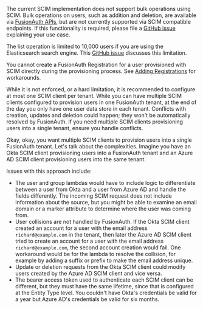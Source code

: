 The current SCIM implementation does not support bulk operations using SCIM. Bulk operations on users, such as addition and deletion, are available via [FusionAuth APIs](/docs/apis/overview), but are not currently supported via SCIM compatible endpoints. If this functionality is required, please file a [GitHub issue](https://github.com/fusionauth/fusionauth-issues/issues) explaining your use case.

The list operation is limited to 10,000 users if you are using the Elasticsearch search engine. This [GitHub issue](https://github.com/FusionAuth/fusionauth-issues/issues/494) discusses this limitation.

You cannot create a FusionAuth Registration for a user provisioned with SCIM directly during the provisioning process. See [Adding Registrations](/docs/lifecycle/migrate-users/scim/scim#adding-registrations) for workarounds.

While it is not enforced, or a hard limitation, it is recommended to configure at most one SCIM client per tenant. While you can have multiple SCIM clients configured to provision users in one FusionAuth tenant, at the end of the day you only have one user data store in each tenant. Conflicts with creation, updates and deletion could happen; they won't be automatically resolved by FusionAuth. If you need multiple SCIM clients provisioning users into a single tenant, ensure you handle conflicts.

Okay, okay, you want multiple SCIM clients to provision users into a single FusionAuth tenant. Let's talk about the complexities. Imagine you have an Okta SCIM client provisioning users into a FusionAuth tenant and an Azure AD SCIM client provisioning users into the same tenant.

Issues with this approach include:

* The user and group lambdas would have to include logic to differentiate between a user from Okta and a user from Azure AD and handle the fields differently. The incoming SCIM request does not include information about the source, but you might be able to examine an email domain or a marker attribute to determine where the user was coming from.
* User collisions are not handled by FusionAuth. If the Okta SCIM client created an account for a user with the email address `richard@example.com` in the tenant, then later the Azure AD SCIM client tried to create an account for a user with the email address `richard@example.com`, the second account creation would fail. One workaround would be for the lambda to resolve the collision, for example by adding a suffix or prefix to make the email address unique. 
* Update or deletion requests from the Okta SCIM client could modify users created by the Azure AD SCIM client and vice versa.
* The bearer access token used to authenticate each SCIM client can be different, but they must have the same lifetime, since that is configured at the Entity Type level. You couldn't have Okta's credentials be valid for a year but Azure AD's credentials be valid for six months.
